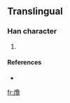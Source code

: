 ==Translingual==

===Han character===
{{Han char|rn=86|rad=火|as=21|sn=25|four=9881<sub>6</sub>|canj=火尸田山 (FSWU)}}

# {{defn|Han|sort=火21}}

====References====
* {{Han ref|kx=0688.151|hdz=32250.161|uh=7226|ud=29222|bh=F8F6|bd=63734}}

[[fr:爦]]